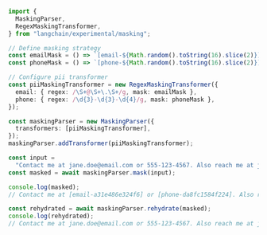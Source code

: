 ```typescript
import {
  MaskingParser,
  RegexMaskingTransformer,
} from "langchain/experimental/masking";

// Define masking strategy
const emailMask = () => `[email-${Math.random().toString(16).slice(2)}]`;
const phoneMask = () => `[phone-${Math.random().toString(16).slice(2)}]`;

// Configure pii transformer
const piiMaskingTransformer = new RegexMaskingTransformer({
  email: { regex: /\S+@\S+\.\S+/g, mask: emailMask },
  phone: { regex: /\d{3}-\d{3}-\d{4}/g, mask: phoneMask },
});

const maskingParser = new MaskingParser({
  transformers: [piiMaskingTransformer],
});
maskingParser.addTransformer(piiMaskingTransformer);

const input =
  "Contact me at jane.doe@email.com or 555-123-4567. Also reach me at john.smith@email.com";
const masked = await maskingParser.mask(input);

console.log(masked);
// Contact me at [email-a31e486e324f6] or [phone-da8fc1584f224]. Also reach me at [email-d5b6237633d95]

const rehydrated = await maskingParser.rehydrate(masked);
console.log(rehydrated);
// Contact me at jane.doe@email.com or 555-123-4567. Also reach me at john.smith@email.com
```